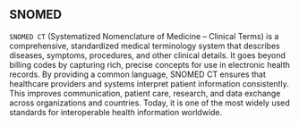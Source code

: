 ## SNOMED

`SNOMED CT` (Systematized Nomenclature of Medicine – Clinical Terms) is a comprehensive, standardized medical terminology system that describes diseases, symptoms, procedures, and other clinical details. It goes beyond billing codes by capturing rich, precise concepts for use in electronic health records. By providing a common language, SNOMED CT ensures that healthcare providers and systems interpret patient information consistently. This improves communication, patient care, research, and data exchange across organizations and countries. Today, it is one of the most widely used standards for interoperable health information worldwide.